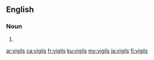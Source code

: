 ==English==

===Noun===
{{head|en|noun plural form}}

# {{plural of|vigil|lang=en}}

[[ar:vigils]]
[[ca:vigils]]
[[fr:vigils]]
[[ku:vigils]]
[[my:vigils]]
[[ja:vigils]]
[[fi:vigils]]